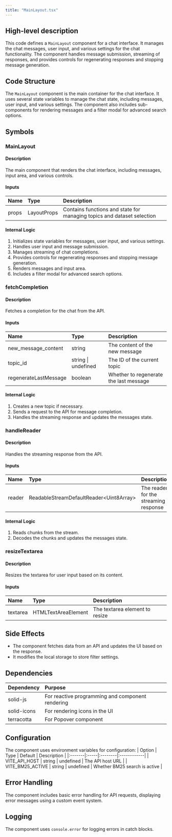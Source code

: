 ```yaml
---
title: "MainLayout.tsx"
---
```


## High-level description
This code defines a `MainLayout` component for a chat interface. It manages the chat messages, user input, and various settings for the chat functionality. The component handles message submission, streaming of responses, and provides controls for regenerating responses and stopping message generation.

## Code Structure
The `MainLayout` component is the main container for the chat interface. It uses several state variables to manage the chat state, including messages, user input, and various settings. The component also includes sub-components for rendering messages and a filter modal for advanced search options.

## Symbols

### MainLayout
#### Description
The main component that renders the chat interface, including messages, input area, and various controls.

#### Inputs
| Name | Type | Description |
|:-----|:-----|:------------|
| props | LayoutProps | Contains functions and state for managing topics and dataset selection |

#### Internal Logic
1. Initializes state variables for messages, user input, and various settings.
2. Handles user input and message submission.
3. Manages streaming of chat completions.
4. Provides controls for regenerating responses and stopping message generation.
5. Renders messages and input area.
6. Includes a filter modal for advanced search options.

### fetchCompletion
#### Description
Fetches a completion for the chat from the API.

#### Inputs
| Name | Type | Description |
|:-----|:-----|:------------|
| new_message_content | string | The content of the new message |
| topic_id | string \| undefined | The ID of the current topic |
| regenerateLastMessage | boolean | Whether to regenerate the last message |

#### Internal Logic
1. Creates a new topic if necessary.
2. Sends a request to the API for message completion.
3. Handles the streaming response and updates the messages state.

### handleReader
#### Description
Handles the streaming response from the API.

#### Inputs
| Name | Type | Description |
|:-----|:-----|:------------|
| reader | ReadableStreamDefaultReader&lt;Uint8Array&gt; | The reader for the streaming response |

#### Internal Logic
1. Reads chunks from the stream.
2. Decodes the chunks and updates the messages state.

### resizeTextarea
#### Description
Resizes the textarea for user input based on its content.

#### Inputs
| Name | Type | Description |
|:-----|:-----|:------------|
| textarea | HTMLTextAreaElement | The textarea element to resize |

## Side Effects
- The component fetches data from an API and updates the UI based on the response.
- It modifies the local storage to store filter settings.

## Dependencies
| Dependency | Purpose |
|:-----------|:--------|
| solid-js | For reactive programming and component rendering |
| solid-icons | For rendering icons in the UI |
| terracotta | For Popover component |

## Configuration
The component uses environment variables for configuration:
| Option | Type | Default | Description |
|:-------|:-----|:--------|:------------|
| VITE_API_HOST | string | undefined | The API host URL |
| VITE_BM25_ACTIVE | string | undefined | Whether BM25 search is active |

## Error Handling
The component includes basic error handling for API requests, displaying error messages using a custom event system.

## Logging
The component uses `console.error` for logging errors in catch blocks.